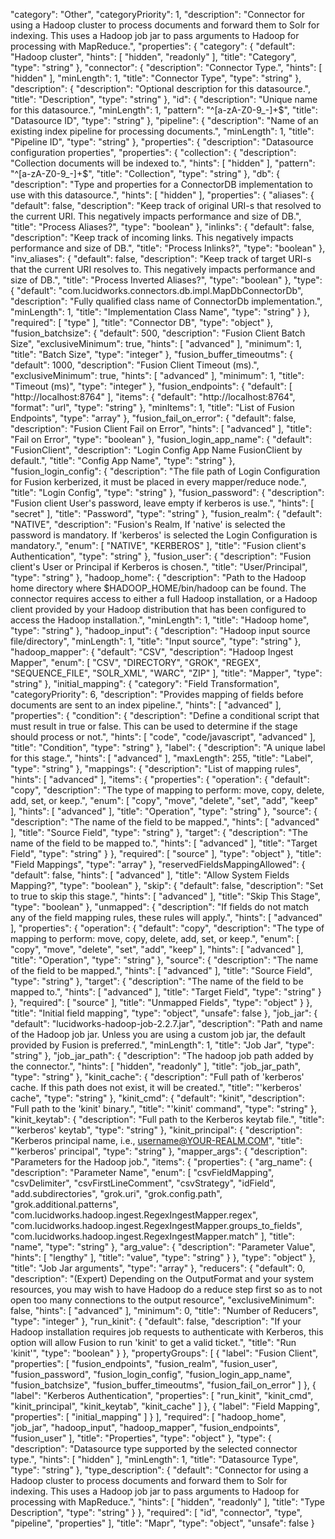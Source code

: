   "category": "Other",
  "categoryPriority": 1,
  "description": "Connector for using a Hadoop cluster to process documents and forward them to Solr for indexing. This uses a Hadoop job jar to pass arguments to Hadoop for processing with MapReduce.",
  "properties": {
    "category": {
      "default": "Hadoop cluster",
      "hints": [
        "hidden",
        "readonly"
      ],
      "title": "Category",
      "type": "string"
    },
    "connector": {
      "description": "Connector Type.",
      "hints": [
        "hidden"
      ],
      "minLength": 1,
      "title": "Connector Type",
      "type": "string"
    },
    "description": {
      "description": "Optional description for this datasource.",
      "title": "Description",
      "type": "string"
    },
    "id": {
      "description": "Unique name for this datasource.",
      "minLength": 1,
      "pattern": "^[a-zA-Z0-9_-]+$",
      "title": "Datasource ID",
      "type": "string"
    },
    "pipeline": {
      "description": "Name of an existing index pipeline for processing documents.",
      "minLength": 1,
      "title": "Pipeline ID",
      "type": "string"
    },
    "properties": {
      "description": "Datasource configuration properties",
      "properties": {
        "collection": {
          "description": "Collection documents will be indexed to.",
          "hints": [
            "hidden"
          ],
          "pattern": "^[a-zA-Z0-9_-]+$",
          "title": "Collection",
          "type": "string"
        },
        "db": {
          "description": "Type and properties for a ConnectorDB implementation to use with this datasource.",
          "hints": [
            "hidden"
          ],
          "properties": {
            "aliases": {
              "default": false,
              "description": "Keep track of original URI-s that resolved to the current URI. This negatively impacts performance and size of DB.",
              "title": "Process Aliases?",
              "type": "boolean"
            },
            "inlinks": {
              "default": false,
              "description": "Keep track of incoming links. This negatively impacts performance and size of DB.",
              "title": "Process Inlinks?",
              "type": "boolean"
            },
            "inv_aliases": {
              "default": false,
              "description": "Keep track of target URI-s that the current URI resolves to. This negatively impacts performance and size of DB.",
              "title": "Process Inverted Aliases?",
              "type": "boolean"
            },
            "type": {
              "default": "com.lucidworks.connectors.db.impl.MapDbConnectorDb",
              "description": "Fully qualified class name of ConnectorDb implementation.",
              "minLength": 1,
              "title": "Implementation Class Name",
              "type": "string"
            }
          },
          "required": [
            "type"
          ],
          "title": "Connector DB",
          "type": "object"
        },
        "fusion_batchsize": {
          "default": 500,
          "description": "Fusion Client Batch Size",
          "exclusiveMinimum": true,
          "hints": [
            "advanced"
          ],
          "minimum": 1,
          "title": "Batch Size",
          "type": "integer"
        },
        "fusion_buffer_timeoutms": {
          "default": 1000,
          "description": "Fusion Client Timeout (ms).",
          "exclusiveMinimum": true,
          "hints": [
            "advanced"
          ],
          "minimum": 1,
          "title": "Timeout (ms)",
          "type": "integer"
        },
        "fusion_endpoints": {
          "default": [
            "http://localhost:8764"
          ],
          "items": {
            "default": "http://localhost:8764",
            "format": "url",
            "type": "string"
          },
          "minItems": 1,
          "title": "List of Fusion Endpoints",
          "type": "array"
        },
        "fusion_fail_on_error": {
          "default": false,
          "description": "Fusion Client Fail on Error",
          "hints": [
            "advanced"
          ],
          "title": "Fail on Error",
          "type": "boolean"
        },
        "fusion_login_app_name": {
          "default": "FusionClient",
          "description": "Login Config App Name FusionClient by default.",
          "title": "Config App Name",
          "type": "string"
        },
        "fusion_login_config": {
          "description": "The file path of Login Configuration for Fusion kerberized, it must be placed in every mapper/reduce node.",
          "title": "Login Config",
          "type": "string"
        },
        "fusion_password": {
          "description": "Fusion client User's password, leave empty if kerberos is use.",
          "hints": [
            "secret"
          ],
          "title": "Password",
          "type": "string"
        },
        "fusion_realm": {
          "default": "NATIVE",
          "description": "Fusion's Realm, If 'native' is selected the password is mandatory. If 'kerberos' is selected the Login Configuration is mandatory.",
          "enum": [
            "NATIVE",
            "KERBEROS"
          ],
          "title": "Fusion client's Authentication",
          "type": "string"
        },
        "fusion_user": {
          "description": "Fusion client's User or Principal if Kerberos is chosen.",
          "title": "User/Principal",
          "type": "string"
        },
        "hadoop_home": {
          "description": "Path to the Hadoop home directory where $HADOOP_HOME/bin/hadoop can be found. The connector requires access to either a full Hadoop installation, or a Hadoop client provided by your Hadoop distribution that has been configured to access the Hadoop installation.",
          "minLength": 1,
          "title": "Hadoop home",
          "type": "string"
        },
        "hadoop_input": {
          "description": "Hadoop input source file/directory",
          "minLength": 1,
          "title": "Input source",
          "type": "string"
        },
        "hadoop_mapper": {
          "default": "CSV",
          "description": "Hadoop Ingest Mapper",
          "enum": [
            "CSV",
            "DIRECTORY",
            "GROK",
            "REGEX",
            "SEQUENCE_FILE",
            "SOLR_XML",
            "WARC",
            "ZIP"
          ],
          "title": "Mapper",
          "type": "string"
        },
        "initial_mapping": {
          "category": "Field Transformation",
          "categoryPriority": 6,
          "description": "Provides mapping of fields before documents are sent to an index pipeline.",
          "hints": [
            "advanced"
          ],
          "properties": {
            "condition": {
              "description": "Define a conditional script that must result in true or false. This can be used to determine if the stage should process or not.",
              "hints": [
                "code",
                "code/javascript",
                "advanced"
              ],
              "title": "Condition",
              "type": "string"
            },
            "label": {
              "description": "A unique label for this stage.",
              "hints": [
                "advanced"
              ],
              "maxLength": 255,
              "title": "Label",
              "type": "string"
            },
            "mappings": {
              "description": "List of mapping rules",
              "hints": [
                "advanced"
              ],
              "items": {
                "properties": {
                  "operation": {
                    "default": "copy",
                    "description": "The type of mapping to perform: move, copy, delete, add, set, or keep.",
                    "enum": [
                      "copy",
                      "move",
                      "delete",
                      "set",
                      "add",
                      "keep"
                    ],
                    "hints": [
                      "advanced"
                    ],
                    "title": "Operation",
                    "type": "string"
                  },
                  "source": {
                    "description": "The name of the field to be mapped.",
                    "hints": [
                      "advanced"
                    ],
                    "title": "Source Field",
                    "type": "string"
                  },
                  "target": {
                    "description": "The name of the field to be mapped to.",
                    "hints": [
                      "advanced"
                    ],
                    "title": "Target Field",
                    "type": "string"
                  }
                },
                "required": [
                  "source"
                ],
                "type": "object"
              },
              "title": "Field Mappings",
              "type": "array"
            },
            "reservedFieldsMappingAllowed": {
              "default": false,
              "hints": [
                "advanced"
              ],
              "title": "Allow System Fields Mapping?",
              "type": "boolean"
            },
            "skip": {
              "default": false,
              "description": "Set to true to skip this stage.",
              "hints": [
                "advanced"
              ],
              "title": "Skip This Stage",
              "type": "boolean"
            },
            "unmapped": {
              "description": "If fields do not match any of the field mapping rules, these rules will apply.",
              "hints": [
                "advanced"
              ],
              "properties": {
                "operation": {
                  "default": "copy",
                  "description": "The type of mapping to perform: move, copy, delete, add, set, or keep.",
                  "enum": [
                    "copy",
                    "move",
                    "delete",
                    "set",
                    "add",
                    "keep"
                  ],
                  "hints": [
                    "advanced"
                  ],
                  "title": "Operation",
                  "type": "string"
                },
                "source": {
                  "description": "The name of the field to be mapped.",
                  "hints": [
                    "advanced"
                  ],
                  "title": "Source Field",
                  "type": "string"
                },
                "target": {
                  "description": "The name of the field to be mapped to.",
                  "hints": [
                    "advanced"
                  ],
                  "title": "Target Field",
                  "type": "string"
                }
              },
              "required": [
                "source"
              ],
              "title": "Unmapped Fields",
              "type": "object"
            }
          },
          "title": "Initial field mapping",
          "type": "object",
          "unsafe": false
        },
        "job_jar": {
          "default": "lucidworks-hadoop-job-2.2.7.jar",
          "description": "Path and name of the Hadoop job jar. Unless you are using a custom job jar, the default provided by Fusion is preferred.",
          "minLength": 1,
          "title": "Job Jar",
          "type": "string"
        },
        "job_jar_path": {
          "description": "The hadoop job path added by the connector.",
          "hints": [
            "hidden",
            "readonly"
          ],
          "title": "job_jar_path",
          "type": "string"
        },
        "kinit_cache": {
          "description": "Full path of 'kerberos' cache. If this path does not exist, it will be created.",
          "title": "'kerberos' cache",
          "type": "string"
        },
        "kinit_cmd": {
          "default": "kinit",
          "description": "Full path to the 'kinit' binary.",
          "title": "'kinit' command",
          "type": "string"
        },
        "kinit_keytab": {
          "description": "Full path to the Kerberos keytab file.",
          "title": "'kerberos' keytab",
          "type": "string"
        },
        "kinit_principal": {
          "description": "Kerberos principal name, i.e., username@YOUR-REALM.COM",
          "title": "'kerberos' principal",
          "type": "string"
        },
        "mapper_args": {
          "description": "Parameters for the Hadoop job.",
          "items": {
            "properties": {
              "arg_name": {
                "description": "Parameter Name",
                "enum": [
                  "csvFieldMapping",
                  "csvDelimiter",
                  "csvFirstLineComment",
                  "csvStrategy",
                  "idField",
                  "add.subdirectories",
                  "grok.uri",
                  "grok.config.path",
                  "grok.additional.patterns",
                  "com.lucidworks.hadoop.ingest.RegexIngestMapper.regex",
                  "com.lucidworks.hadoop.ingest.RegexIngestMapper.groups_to_fields",
                  "com.lucidworks.hadoop.ingest.RegexIngestMapper.match"
                ],
                "title": "name",
                "type": "string"
              },
              "arg_value": {
                "description": "Parameter Value",
                "hints": [
                  "lengthy"
                ],
                "title": "value",
                "type": "string"
              }
            },
            "type": "object"
          },
          "title": "Job Jar arguments",
          "type": "array"
        },
        "reducers": {
          "default": 0,
          "description": "(Expert) Depending on the OutputFormat and your system resources, you may wish to have Hadoop do a reduce step first so as to not open too many connections to the output resource",
          "exclusiveMinimum": false,
          "hints": [
            "advanced"
          ],
          "minimum": 0,
          "title": "Number of Reducers",
          "type": "integer"
        },
        "run_kinit": {
          "default": false,
          "description": "If your Hadoop installation requires job requests to authenticate with Kerberos, this option will allow Fusion to run 'kinit' to get a valid ticket.",
          "title": "Run 'kinit'",
          "type": "boolean"
        }
      },
      "propertyGroups": [
        {
          "label": "Fusion Client",
          "properties": [
            "fusion_endpoints",
            "fusion_realm",
            "fusion_user",
            "fusion_password",
            "fusion_login_config",
            "fusion_login_app_name",
            "fusion_batchsize",
            "fusion_buffer_timeoutms",
            "fusion_fail_on_error"
          ]
        },
        {
          "label": "Kerberos Authentication",
          "properties": [
            "run_kinit",
            "kinit_cmd",
            "kinit_principal",
            "kinit_keytab",
            "kinit_cache"
          ]
        },
        {
          "label": "Field Mapping",
          "properties": [
            "initial_mapping"
          ]
        }
      ],
      "required": [
        "hadoop_home",
        "job_jar",
        "hadoop_input",
        "hadoop_mapper",
        "fusion_endpoints",
        "fusion_user"
      ],
      "title": "Properties",
      "type": "object"
    },
    "type": {
      "description": "Datasource type supported by the selected connector type.",
      "hints": [
        "hidden"
      ],
      "minLength": 1,
      "title": "Datasource Type",
      "type": "string"
    },
    "type_description": {
      "default": "Connector for using a Hadoop cluster to process documents and forward them to Solr for indexing. This uses a Hadoop job jar to pass arguments to Hadoop for processing with MapReduce.",
      "hints": [
        "hidden",
        "readonly"
      ],
      "title": "Type Description",
      "type": "string"
    }
  },
  "required": [
    "id",
    "connector",
    "type",
    "pipeline",
    "properties"
  ],
  "title": "Mapr",
  "type": "object",
  "unsafe": false
}
